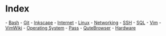 = Index =
- [[bash/index|Bash]]
- [[git/index|Git]]
- [[inkscape/index|Inkscape]]
- [[internet/index|Internet]]
- [[linux/index|Linux]]
- [[networking|Networking]]
- [[SSH]]
- [[sql/index|SQL]]
- [[vim/index|Vim]]
- [[vimwiki/index|VimWiki]]
- [[oparating-system|Operating System]]
- [[pass/index|Pass]]
- [[qutebrowser|QuteBrowser]]
- [[hardware/index|Hardware]] 

